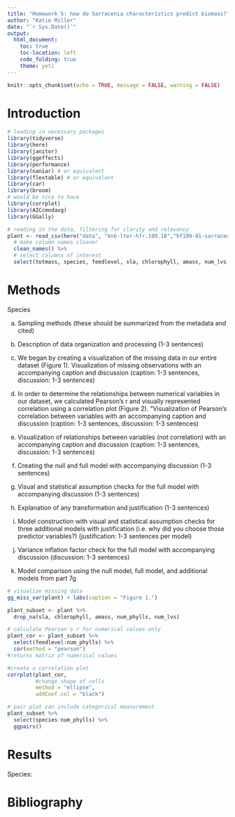 ```yaml
---
title: "Homework 5: how do Sarracenia characteristics predict biomass?"
author: "Katie Miller"
date: "`r Sys.Date()`"
output:
  html_document:
    toc: true
    toc-location: left
    code_folding: true
    theme: yeti
---
```


```r
knitr::opts_chunk$set(echo = TRUE, message = FALSE, warning = FALSE)
```

# Introduction


```r
# loading in necessary packages
library(tidyverse)
library(here)
library(janitor)
library(ggeffects)
library(performance)
library(naniar) # or equivalent
library(flextable) # or equivalent
library(car)
library(broom)
# would be nice to have
library(corrplot)
library(AICcmodavg)
library(GGally)
```


```r
# reading in the data, filtering for clarity and relevancy
plant <- read_csv(here("data", "knb-lter-hfr.109.18","hf109-01-sarracenia.csv")) %>% 
  # make column names cleaner
  clean_names() %>% 
  # select columns of interest 
  select(totmass, species, feedlevel, sla, chlorophyll, amass, num_lvs, num_phylls)
```


# Methods
Species

a. Sampling methods (these should be summarized from the metadata and cited)

b. Description of data organization and processing (1-3 sentences)

c. We began by creating a visualization of the missing data in our entire dataset (Figure 1). 
Visualization of missing observations with an accompanying caption and discussion
(caption: 1-3 sentences, discussion: 1-3 sentences)

d. In order to determine the relationships between numerical variables in our dataset, we calculated Pearson's r and visually represented correlation using a correlation plot (Figure 2).
"Visualization of Pearson’s correlation between variables with an accompanying
caption and discussion (caption: 1-3 sentences, discussion: 1-3 sentences)

e. Visualization of relationships between variables (not correlation) with an
accompanying caption and discussion (caption: 1-3 sentences, discussion: 1-3
sentences)

f. Creating the null and full model with accompanying discussion (1-3 sentences)
g. Visual and statistical assumption checks for the full model with accompanying
discussion (1-3 sentences)

h. Explanation of any transformation and justification (1-3 sentences)

i. Model construction with visual and statistical assumption checks for three
additional models with justification (i.e. why did you choose those predictor
variables?) (justification: 1-3 sentences per model)

j. Variance inflation factor check for the full model with accompanying discussion
(discussion: 1-3 sentences)

k. Model comparison using the null model, full model, and additional models from part
7g

```r
# visualize missing data 
gg_miss_var(plant) + labs(caption = "Figure 1.")
```

```r
plant_subset <- plant %>% 
  drop_na(sla, chlorophyll, amass, num_phylls, num_lvs)
```

```r
# calculate Pearson's r for numerical values only
plant_cor <- plant_subset %>% 
  select(feedlevel:num_phylls) %>% 
  cor(method = "pearson")
#returns matrix of numerical values

#create a correlation plot 
corrplot(plant_cor,
         #change shape of cells 
         method = "ellipse",
         addCoef.col = "black")
```

```r
# pair plot can include categorical measurement
plant_subset %>% 
  select(species:num_phylls) %>% 
  ggpairs()
```

# Results 
Species:

# Bibliography

